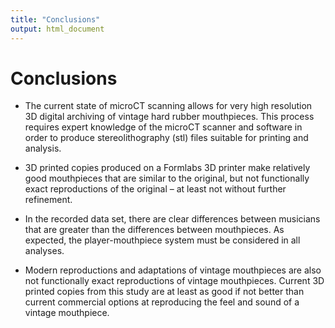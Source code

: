 ```yaml
---
title: "Conclusions"
output: html_document
---
```


# Conclusions

* The current state of microCT scanning allows for very high resolution 3D digital archiving of vintage hard rubber mouthpieces. This process requires expert knowledge of the microCT scanner and software in order to produce stereolithography (stl) files suitable for printing and analysis.

* 3D printed copies produced on a Formlabs 3D printer make relatively good mouthpieces that are similar to the original, but not functionally exact reproductions of the original -- at least not without further refinement.

* In the recorded data set, there are clear differences between musicians that are greater than the differences between mouthpieces. As expected, the player-mouthpiece system must be considered in all analyses.

* Modern reproductions and adaptations of vintage mouthpieces are also not functionally exact reproductions of vintage mouthpieces. Current 3D printed copies from this study are at least as good if not better than current commercial options at reproducing the feel and sound of a vintage mouthpiece.